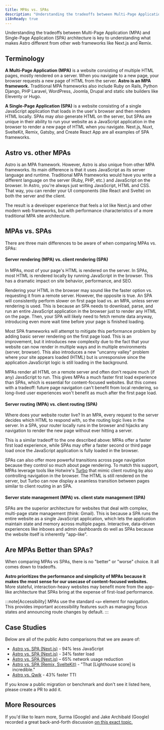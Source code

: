 ```yaml
---
title: MPAs vs. SPAs
description: "Understanding the tradeoffs between Multi-Page Application (MPA) and Single-Page Application (SPA) architecture is key to understanding what makes Astro different from other web frameworks."
i18nReady: true
---
```


Understanding the tradeoffs between Multi-Page Application (MPA) and Single-Page Application (SPA) architecture is key to understanding what makes Astro different from other web frameworks like Next.js and Remix.

## Terminology

**A Multi-Page Application (MPA)** is a website consisting of multiple HTML pages, mostly rendered on a server. When you navigate to a new page, your browser requests a new page of HTML from the server. **Astro is an MPA framework.** Traditional MPA frameworks also include Ruby on Rails, Python Django, PHP Laravel, WordPress, Joomla, Drupal and static site builders like Eleventy or Hugo.

**A Single-Page Application (SPA)** is a website consisting of a single JavaScript application that loads in the user's browser and then renders HTML locally. SPAs may *also* generate HTML on the server, but SPAs are unique in their ability to run your website as a JavaScript application in the browser to render a new page of HTML when you navigate. Next.js, Nuxt, SvelteKit, Remix, Gatsby, and Create React App are all examples of SPA frameworks.

## Astro vs. other MPAs

Astro is an MPA framework. However, Astro is also unique from other MPA frameworks. Its main difference is that it uses JavaScript as its server language and runtime. Traditional MPA frameworks would have you write a different language on the server (Ruby, PHP, etc.) and JavaScript on the browser. In Astro, you're always just writing JavaScript, HTML and CSS. That way, you can render your UI components (like React and Svelte) on both the server and the client.

The result is a developer experience that feels a lot like Next.js and other modern web frameworks, but with performance characteristics of a more traditional MPA site architecture.

## MPAs vs. SPAs

There are three main differences to be aware of when comparing MPAs vs. SPAs:

#### Server rendering (MPA) vs. client rendering (SPA)

In MPAs, most of your page's HTML is rendered on the server. In SPAs, most HTML is rendered locally by running JavaScript in the browser. This has a dramatic impact on site behavior, performance, and SEO.

Rendering your HTML in the browser may sound like the faster option vs. requesting it from a remote server. However, the opposite is true. An SPA will consistently perform slower on first page load vs. an MPA, unless server rendering is used. This is because an SPA needs to download, parse, and run an entire JavaScript application in the browser just to render any HTML on the page. Then, your SPA will likely need to fetch remote data anyway, introducing even more wait time before your page is finished loading.

Most SPA frameworks will attempt to mitigate this performance problem by adding basic server rendering on the first page load. This is an improvement, but it introduces new complexity due to the fact that your website can now render in multiple ways and in multiple environments (server, browser). This also introduces a new "uncanny valley" problem where your site appears loaded (HTML) but is unresponsive since the application JavaScript logic is still loading in the background.

MPAs render all HTML on a remote server and often don't require much (if any) JavaScript to run. This gives MPAs a much faster first load experience than SPAs, which is essential for content-focused websites. But this comes with a tradeoff: future page navigation can't benefit from local rendering, so long-lived user experiences won't benefit as much after the first page load.


#### Server routing (MPA) vs. client routing (SPA)

Where does your website router live? In an MPA, every request to the server decides which HTML to respond with, so the routing logic lives in the server. In a SPA, your router locally runs in the browser and hijacks any navigation to render the new page without ever hitting a server.

This is a similar tradeoff to the one described above: MPAs offer a faster first load experience, while SPAs may offer a faster second or third page load once the JavaScript application is fully loaded in the browser. 

SPAs can also offer more powerful transitions across page navigation because they control so much about page rendering. To match this support, MPAs leverage tools like Hotwire's [Turbo](https://turbo.hotwired.dev/) that mimic client routing by also controlling navigation in the browser. The HTML is still rendered on the server, but Turbo can now display a seamless transition between pages similar to client routing in an SPA.

#### Server state management (MPA) vs. client state management (SPA)

SPAs are the superior architecture for websites that deal with complex, multi-page state management (think: Gmail). This is because a SPA runs the entire website as a single JavaScript application, which lets the application maintain state and memory across multiple pages. Interactive, data-driven experiences like inboxes and admin dashboards do well as SPAs because the website itself is inherently "app-like".


## Are MPAs Better than SPAs?

When comparing MPAs vs SPAs, there is no "better" or "worse" choice. It all comes down to tradeoffs.

**Astro prioritizes the performance and simplicity of MPAs because it makes the most sense for our usecase of content-focused websites.** More stateful, interaction-heavy websites may benefit more from the app-like architecture that SPAs bring at the expense of first-load performance.

:::note[Accessibility]
MPAs use the standard `<a>` element for navigation. This provides important accessibility features such as managing focus states and announcing route changes by default.
:::

## Case Studies

Below are all of the public Astro comparisons that we are aware of:

- [Astro vs. SPA (Next.js)](https://twitter.com/t3dotgg/status/1437195415439360003) - 94% less JavaScript
- [Astro vs. SPA (Next.js)](https://twitter.com/jlengstorf/status/1442707241627385860?lang=en) - 34% faster load
- [Astro vs. SPA (Next.js)](https://vanntile.com/blog/next-to-astro) – 65% network usage reduction
- [Astro vs. SPA (Remix, SvelteKit)](https://www.youtube.com/watch?v=2ZEMb_H-LYE&t=8163s) - "That [Lighthouse score] is incredible."
- [Astro vs. Qwik](https://www.youtube.com/watch?v=2ZEMb_H-LYE&t=8504s) - 43% faster TTI


If you know a public migration or benchmark and don't see it listed here, please create a PR to add it.
## More Resources 

If you'd like to learn more, Surma (Google) and Jake Archibald (Google) recorded a great back-and-forth discussion [on this exact topic.](https://www.youtube.com/watch?v=ivLhf3hq7eM)



